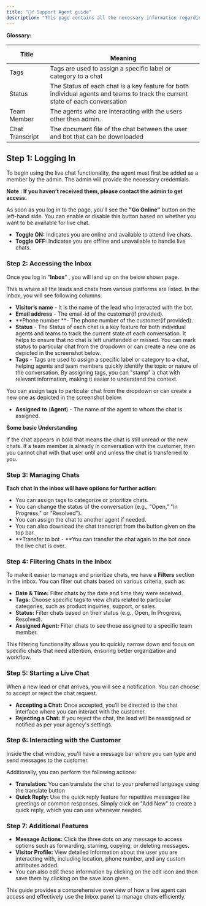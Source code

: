 ```yaml
---
title: "🕵️‍♂️ Support Agent guide"
description: "This page contains all the necessary information regarding the live chat, how a agent can use that functionality in detail."
---
```


**Glossary:**

| **Title**       | <br />**Meaning**                                                                                                             |
| --------------- | ----------------------------------------------------------------------------------------------------------------------------- |
| Tags            | Tags are used to assign a specific label or category to a chat                                                                |
| Status          | The Status of each chat is a key feature for both individual agents and teams to track the current state of each conversation |
| Team Member     | The agents who are interacting with the users other then admin.                                                               |
| Chat Transcript | The  document file of the  chat between the user and  bot that can be downloaded                                              |

## **Step 1: Logging In**

To begin using the live chat functionality, the agent must first be added as a member by the admin. The admin will provide the necessary credentials.

**Note : If you haven’t received them, please contact the admin to get access.**

As soon as you log in to the page, you'll see the **"Go Online"** button on the left-hand side. You can enable or disable this button based on whether you want to be available for live chat.

- **Toggle ON:** Indicates you are online and available to attend live chats.
- **Toggle OFF:** Indicates you are offline and unavailable to handle live chats.

### **Step 2: Accessing the Inbox**

Once you log in "**Inbox**" , you will land up on the below shown page.

This is where all the leads and chats from various platforms are listed. In the inbox, you will see following columns:

- **Visitor’s name** - It is the name of the lead who interacted with the bot.
- **Email address** - The email-id of the customer(if provided).
- \*\*Phone number \*\*- The phone number of the customer(if provided).
- **Status** - The Status of each chat is a key feature for both individual agents and teams to track the current state of each conversation. It helps to ensure that no chat is left unattended or missed.  You can mark status to particular chat from the dropdown or can create a new one as depicted in the screenshot below.
- **Tags** - Tags are used to assign a specific label or category to a chat, helping agents and team members quickly identify the topic or nature of the conversation. By assigning tags, you can "stamp" a chat with relevant information, making it easier to understand the context.

You can assign tags to particular chat from the dropdown or can create a new one as depicted in the screenshot below.

- **Assigned** **to** (**Agent**) - The name of the agent to whom the chat is assigned.

**Some basic Understanding**

<Info>
  If the chat appears in bold that means the chat is still unread or the new chats.
</Info>

<Info>
  If a team member is already in conversation with the customer, then you cannot chat with that user until and unless the chat is transferred to you.
</Info>

### **Step 3: Managing Chats**

**Each chat in the inbox will have options for further action:**

- You can assign tags to categorize or prioritize chats.
- You can change the status of the conversation (e.g., "Open," "In Progress," or "Resolved").
- You can assign the chat to another agent if needed.
- You can also download the chat transcript from the button given on the top bar.
- \*\*Transfer to bot - \*\*You can transfer the chat again to the bot once the live chat is over.

### **Step 4:  Filtering Chats in the Inbox**

To make it easier to manage and prioritize chats, we have a **Filters** section in the inbox. You can filter out chats based on various criteria, such as:

- **Date & Time:** Filter chats by the date and time they were received.
- **Tags:** Choose specific tags to view chats related to particular categories, such as product inquiries, support, or sales.
- **Status:** Filter chats based on their status (e.g., Open, In Progress, Resolved).
- **Assigned Agent:** Filter chats to see those assigned to a specific team member.

This filtering functionality allows you to quickly narrow down and focus on specific chats that need attention, ensuring better organization and workflow.

### **Step 5: Starting a Live Chat**

When a new lead or chat arrives, you will see a notification. You can choose to accept or reject the chat request.

- **Accepting a Chat:** Once accepted, you’ll be directed to the chat interface where you can interact with the customer.
- **Rejecting a Chat:** If you reject the chat, the lead will be reassigned or notified as per your agency's settings.

### **Step 6: Interacting with the Customer**

Inside the chat window, you'll have a message bar where you can type and send messages to the customer.

Additionally, you can perform the following actions:

- **Translation:** You can translate the chat to your preferred language using the translate button
- **Quick Reply:** Use the quick reply feature for repetitive messages like greetings or common responses. Simply click on "Add New" to create a quick reply, which you can use whenever needed.

### **Step 7: Additional Features**

- **Message Actions:** Click the three dots on any message to access options such as forwarding, starring, copying, or deleting messages.
- **Visitor Profile:** View detailed information about the user you are interacting with, including location, phone number, and any custom attributes added.
- You can also edit these information by clicking on the edit icon and then save them by clicking on the save icon given.

This guide provides a comprehensive overview of how a live agent can access and effectively use the Inbox panel to manage chats efficiently.